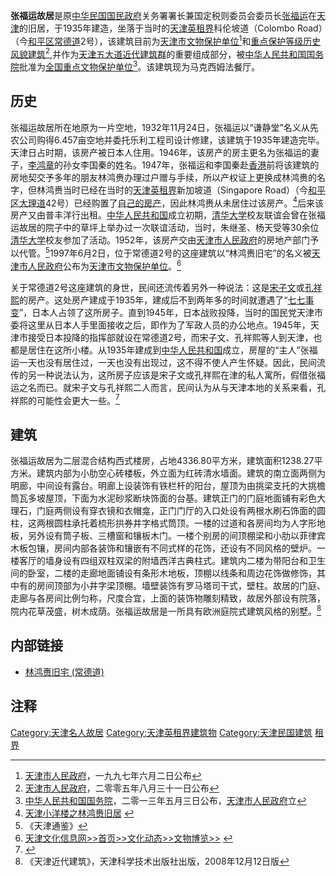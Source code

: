 {{文物保护单位
| 级别 = 全国
| 名称 = 天津五大道近代建筑群<br /><span style="font-size:smaller;">林鸿赉旧居</span>
| 图片 = [[File:张福运故居.jpg|200px]]
| 编号 = 7-1627
| 分类 = 近现代重要史迹及代表性建筑
| 时代 = 民国
| 所在 = [[天津市|天津市]][[和平区_(天津市)|和平区]]
| 登录 = 2013年
}}
'''张福运故居'''是原[[中华民国|中华民国]][[国民政府|国民政府]]关务署署长兼国定税则委员会委员长[[张福运|张福运]]在[[天津|天津]]的旧居，于1935年建造，坐落于当时的[[天津英租界|天津英租界]]科伦坡道（Colombo Road）（今[[和平区_(天津市)|和平区]][[常德道|常德道]]2号），该建筑目前为[[天津市文物保护单位|天津市文物保护单位]]<ref>[[天津市人民政府|天津市人民政府]]，一九九七年六月二日公布</ref>和[[天津历史风貌建筑|重点保护等级历史风貌建筑]]<ref>[[天津市人民政府|天津市人民政府]]，二零零五年八月三十一日公布</ref>,并作为[[五大道|天津五大道近代建筑群]]的重要组成部分，被[[中华人民共和国国务院|中华人民共和国国务院]]批准为[[天津全国重点文物保护单位列表|全国重点文物保护单位]]<ref>[[中华人民共和国国务院|中华人民共和国国务院]]，二零一三年五月三日公布，[[天津市人民政府|天津市人民政府]]立</ref>。该建筑现为马克西姆法餐厅。

== 历史 ==
{{文物保护单位
| 级别 = 省级
| 省区市 = 天津市
| 名称 = 林鸿赉旧宅
| 图片 = [[File:张福运旧居(常德道).JPG|200px]]
| 编号 = 3
| 分类 = 近现代重要史迹及代表性建筑
| 时代 = 1935年
| 所在 = [[天津市|天津市]][[和平区_(天津市)|和平区]]
| 登录 = 1997年6月2日
}}
张福运故居所在地原为一片空地，1932年11月24日，张福运以“谦静堂”名义从先农公司购得6.457亩空地并委托乐利工程司设计修建，该建筑于1935年建造完毕。天津日占时期，该房产被日本人住用。1946年，该房产的房主更名为张福运的妻子，[[李鸿章|李鸿章]]的孙女李国秦的姓名。1947年，张福运和李国秦赴[[香港|香港]]前将该建筑的房地契交予多年的朋友林鸿赉办理过户赠与手续，所以产权证上更换成林鸿赉的名字，但林鸿赉当时已经在当时的[[天津英租界|天津英租界]]新加坡道（Singapore Road）（今[[和平区_(天津市)|和平区]][[大理道|大理道]]42号）已经购置了[[林鸿赉旧宅_(大理道)|自己的房产]]，因此林鸿赉从未居住过该房产。<ref>[http://www.tianjinwe.com/tianjin/tjw/201004/t20100402_721719.html 天津小洋楼之林鸿赉旧居] {{webarchive|url=https://web.archive.org/web/20160304093829/http://www.tianjinwe.com/tianjin/tjw/201004/t20100402_721719.html |date=2016-03-04 }}</ref>后来该房产又由普丰洋行出租。[[中华人民共和国|中华人民共和国]]成立初期，[[清华大学|清华大学]]校友联谊会曾在张福运故居的院子中的草坪上举办过一次联谊活动，当时，朱继圣、杨天受等30余位[[清华大学|清华大学]]校友参加了活动。1952年，该房产交由[[天津市人民政府|天津市人民政府]]的房地产部门予以代管。<ref>《天津通鉴》</ref>1997年6月2日，位于常德道2号的这座建筑以“林鸿赉旧宅”的名义被[[天津市人民政府|天津市人民政府]]公布为[[天津市文物保护单位|天津市文物保护单位]]。<ref>[http://www.tjwh.gov.cn/wwbl/05wwbsdw-00.html 天津文化信息网>>首页>>文化动态>>文物博览>>] {{Wayback|url=http://www.tjwh.gov.cn/wwbl/05wwbsdw-00.html |date=20110117052245 }}</ref>

关于常德道2号这座建筑的身世，民间还流传着另外一种说法：这是[[宋子文|宋子文]]或[[孔祥熙|孔祥熙]]的房产。这处房产建成于1935年，建成后不到两年多的时间就遭遇了“[[七七事变|七七事变]]”，日本人占领了这所房子。直到1945年，日本战败投降，当时的国民党天津市委将这里从日本人手里面接收之后，即作为了军政人员的办公地点。1945年，天津市接受日本投降的指挥部就设在常德道2号，而宋子文、孔祥熙等人到天津，也都是居住在这所小楼。从1935年建成到[[中华人民共和国|中华人民共和国]]成立，房屋的“主人”张福运一天也没有居住过，一天也没有出现过，这不得不使人产生怀疑。因此，民间流传的另一种说法认为，这所房子应该是宋子文或孔祥熙在津的私人寓所，假借张福运之名而已。就宋子文与孔祥熙二人而言，民间认为从与天津本地的关系来看，孔祥熙的可能性会更大一些。<ref>{{Cite web |url=http://news.enorth.com.cn/system/2010/05/06/004663707.shtml |title=天津小洋楼;常德道2号身世扑朔迷离 |access-date=2014-02-21 |archive-date=2021-04-15 |archive-url=https://web.archive.org/web/20210415111306/http://news.enorth.com.cn/system/2010/05/06/004663707.shtml |dead-url=no }}</ref>

== 建筑 ==
{{天津历史风貌建筑|
省区市 = 天津市 |
名称 = 张福运故居 |
图片 = [[File:张福运旧居.jpg|200px]]|
编号 = 0120032 |
等级 = 重点保护 |
时代 = 1935年|
所在 = [[天津市|天津市]][[和平区_(天津市)|和平区]] |
公布 = 2005年8月31日 |
}}
张福运故居为二层混合结构西式楼房，占地4336.80平方米，建筑面积1238.27平方米。建筑内部为小肋空心砖楼板，外立面为红砖清水墙面。建筑的南立面两侧为明廊，中间设有露台。明廊上设装饰有铁栏杆的阳台，屋顶为由挑梁支托的大挑檐筒瓦多坡屋顶，下面为水泥砂浆断块饰面的台基。建筑正门的门庭地面铺有彩色大理石，门庭两侧设有穿衣镜和衣帽龛，正门门厅的入口处设有两根水刷石饰面的圆柱，这两根圆柱承托着梳形拱券井字格式筒顶。一楼的过道和各房间均为人字形地板，另外设有筒子板、三槽窗和镶板木门。一楼个别房的间顶棚梁和小肋以菲律宾木板包镶，房间内部各装饰和镶嵌有不同式样的花饰，还设有不同风格的壁炉。一楼客厅的墙身设有四组双柱双梁的附墙西洋古典柱式。建筑内二楼为带阳台和卫生间的卧室，二楼的走廊地面铺设有条形木地板，顶棚以线条和周边花饰做修饰，其中有的房间顶部为小井字梁顶棚。墙壁装饰有罗马塔司干式，壁柱。故居的门庭、走廊与各房间比例匀称，尺度合宜，上面的装饰物雕刻精致，故居外部设有院落，院内花草茂盛，树木成荫。张福运故居是一所具有欧洲庭院式建筑风格的别墅。<ref>《天津近代建筑》，天津科学技术出版社出版，2008年12月12日版 </ref>

== 内部链接 ==
* [[林鸿赉旧宅_(常德道)|林鸿赉旧宅 (常德道)]]

== 注释 ==
<div class="references-small">
<references></references>
</div>

{{coord|39|06|40|N|117|11|48|E|display=title|scale:10000}}

{{天津市名人故居}}
{{天津市文物保护单位}}

[[Category:天津名人故居|Category:天津名人故居]]
[[Category:天津英租界建筑物|Category:天津英租界建筑物]]
[[Category:天津民国建筑|Category:天津民国建筑]]
[[Category:天津西式建築|租界]]